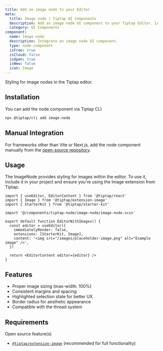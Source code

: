 ```yaml
---
title: Add an image node to your Editor
meta:
  title: Image node | Tiptap UI Components
  description: Add an image node UI component to your Tiptap Editor. Learn more in our documentation!
  category: UI Components
component:
  name: Image node
  description: Integrate an image node UI component.
  type: node-component
  isFree: true
  isCloud: false
  isOpen: true
  isNew: false
  icon: Image
---
```



Styling for image nodes in the Tiptap editor.

<CodeDemo isScrollable src="https://template.tiptap.dev/preview/tiptap-node/image-node" />

## Installation

You can add the node component via Tiptap CLI

```bash
npx @tiptap/cli add image-node
```

## Manual Integration

For frameworks other than Vite or Next.js, add the node component manually from the [open-source repository](https://github.com/ueberdosis/tiptap-ui-components/tree/main/apps/web/src/components/tiptap-node/image-node).

## Usage

The ImageNode provides styling for images within the editor. To use it, include it in your project and ensure you're using the Image extension from Tiptap.

```tsx
import { useEditor, EditorContent } from '@tiptap/react'
import { Image } from '@tiptap/extension-image'
import { StarterKit } from '@tiptap/starter-kit'

import '@/components/tiptap-node/image-node/image-node.scss'

export default function EditorWithImages() {
  const editor = useEditor({
    immediatelyRender: false,
    extensions: [StarterKit, Image],
    content: '<img src="/images/placeholder-image.png" alt="Example image" />',
  })

  return <EditorContent editor={editor} />
}
```

## Features

- Proper image sizing (max-width: 100%)
- Consistent margins and spacing
- Highlighted selection state for better UX
- Border radius for aesthetic appearance
- Compatible with the thread system

## Requirements

Open source feature(s)

- [`@tiptap/extension-image`](/editor/extensions/nodes/image) (recommended for full functionality)